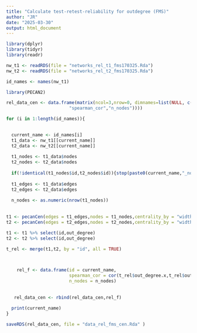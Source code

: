 ---
title: "Calculate test-retest-reliability for outdegree (FMS)"
author: "JR"
date: "2025-03-30"
output: html_document
---


```{r}
library(dplyr)
library(tidyr)
library(readr)
```


```{r}
nw_t1 <- readRDS(file = "networks_rel_t1_fms170325.Rda")
nw_t2 <- readRDS(file = "networks_rel_t2_fms170325.Rda")
```



```{r}
id_names <- names(nw_t1)
```



```{r}
library(PECAN2)
```




```{r}
rel_data_cen <- data.frame(matrix(ncol=3,nrow=0, dimnames=list(NULL, c("id",
                        "spearman_cor","n_nodes"))))
```



```{r}
for (i in 1:length(id_names)){
  

  current_name <- id_names[i]
  t1_data <- nw_t1[[current_name]]
  t2_data <- nw_t2[[current_name]]
  
  t1_nodes <- t1_data$nodes
  t2_nodes <- t2_data$nodes
  
  if(!identical(t1_nodes$id,t2_nodes$id)){stop(paste0(current_name,"_nodes_error"))}
  
  t1_edges <- t1_data$edges
  t2_edges <- t2_data$edges
  
  n_nodes <- as.numeric(nrow(t1_nodes))
  
  
t1 <- pecanCen(edges = t1_edges,nodes = t1_nodes,centrality_by = "width")
t2 <- pecanCen(edges = t2_edges,nodes = t2_nodes,centrality_by = "width")

t1 <- t1 %>% select(id,out_degree)
t2 <- t2 %>% select(id,out_degree)

t_rel <- merge(t1,t2, by = "id", all = TRUE)


  
    rel_f <- data.frame(id = current_name,
                        spearman_cor = cor(t_rel$out_degree.x,t_rel$out_degree.y,method = "spearman"),
                        n_nodes = n_nodes)
    
   
   rel_data_cen <- rbind(rel_data_cen,rel_f)
   
  print(current_name)
}

```



```{r}
saveRDS(rel_data_cen, file = "data_rel_fms_cen.Rda" )
```











